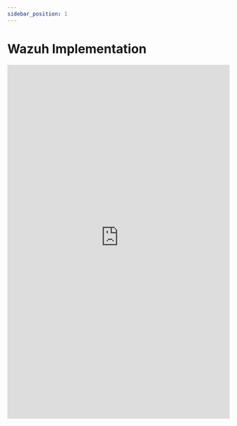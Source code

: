 ---
sidebar_position: 1
---

# Wazuh Implementation

<embed
      src="https://redback-operations.github.io/redback-documentation/pdf/wazuh-implementation.pdf"
      type="application/pdf"
      width="100%"
      height="800px"
/>